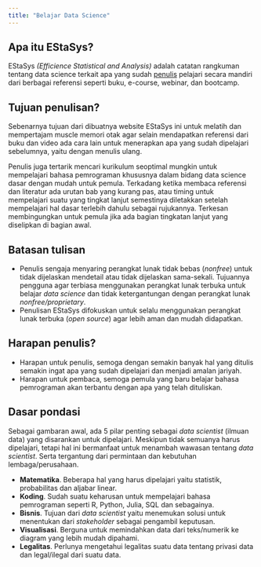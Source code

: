 ```yaml
---
title: "Belajar Data Science"
---
```


## Apa itu EStaSys?

EStaSys *(Efficience Statistical and Analysis)* adalah catatan rangkuman tentang data science terkait apa yang sudah [penulis] pelajari secara mandiri dari berbagai referensi seperti buku, e-course, webinar, dan bootcamp.

## Tujuan penulisan?

Sebenarnya tujuan dari dibuatnya website EStaSys ini untuk melatih dan mempertajam muscle memori otak agar selain mendapatkan referensi dari buku dan video ada cara lain untuk menerapkan apa yang sudah dipelajari sebelumnya, yaitu dengan menulis ulang.

Penulis juga tertarik mencari kurikulum seoptimal mungkin untuk mempelajari bahasa pemrograman khususnya dalam bidang data science dasar dengan mudah untuk pemula.
Terkadang ketika membaca referensi dan literatur ada urutan bab yang kurang pas, atau timing untuk mempelajari suatu yang tingkat lanjut semestinya diletakkan setelah mempelajari hal dasar terlebih dahulu sebagai rujukannya.
Terkesan membingungkan untuk pemula jika ada bagian tingkatan lanjut yang diselipkan di bagian awal.

## Batasan tulisan

  * Penulis sengaja menyaring perangkat lunak tidak bebas (*nonfree*) untuk tidak dijelaskan mendetail atau tidak dijelaskan sama-sekali.
  Tujuannya pengguna agar terbiasa menggunakan perangkat lunak terbuka untuk belajar *data science* dan tidak ketergantungan dengan perangkat lunak *nonfree/proprietary*.
  * Penulisan EStaSys difokuskan untuk selalu menggunakan perangkat lunak terbuka (*open source*) agar lebih aman dan mudah didapatkan.

## Harapan penulis?

  * Harapan untuk penulis, semoga dengan semakin banyak hal yang ditulis semakin ingat apa yang sudah dipelajari dan menjadi amalan jariyah.
  * Harapan untuk pembaca, semoga pemula yang baru belajar bahasa pemrograman akan terbantu dengan apa yang telah dituliskan.

## Dasar pondasi

Sebagai gambaran awal, ada 5 pilar penting sebagai *data scientist* (ilmuan data) yang disarankan untuk dipelajari.
Meskipun tidak semuanya harus dipelajari, tetapi hal ini bermanfaat untuk menambah wawasan tentang *data scientist*. 
Serta tergantung dari permintaan dan kebutuhan lembaga/perusahaan.

  * **Matematika**. Beberapa hal yang harus dipelajari yaitu statistik, probabilitas dan aljabar linear.
  * **Koding**. Sudah suatu keharusan untuk mempelajari bahasa pemrograman seperti R, Python, Julia, SQL dan sebagainya.
  * **Bisnis**. Tujuan dari *data scientist* yaitu menemukan solusi untuk menentukan dari *stakeholder* sebagai pengambil keputusan.
  * **Visualisasi**. Berguna untuk memindahkan data dari teks/numerik ke diagram yang lebih mudah dipahami.
  * **Legalitas**. Perlunya mengetahui legalitas suatu data tentang privasi data dan legal/ilegal dari suatu data.
      
[penulis]: https://hervyqa.id
